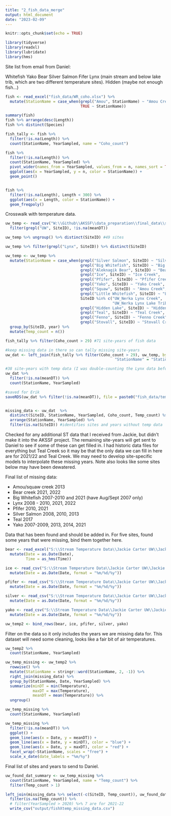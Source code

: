 ```yaml
---
title: "2_fish_data_merge"
output: html_document
date: "2023-02-09"
---
```


```r
knitr::opts_chunk$set(echo = TRUE)

library(tidyverse)
library(readxl)
library(lubridate)
library(hms)
```


Site list from email from Daniel:

Whitefish
Yako
Bear
Silver Salmon
Fifer
Lynx (main stream and below lake trib, which are two different temperature sites).
Hidden (maybe not enough fish...)


```r
fish <- read_excel("fish_data/WR_coho.xlsx") %>% 
  mutate(StationName = case_when(grepl("Amou", StationName) ~ "Amou Creek",
                                 TRUE ~ StationName))

summary(fish)
fish %>% arrange(desc(Length))
fish %>% distinct(Species)

fish_tally <- fish %>% 
  filter(!is.na(Length)) %>% 
  count(StationName, YearSampled, name = "Coho_count")

fish %>% 
  filter(!is.na(Length)) %>% 
  count(StationName, YearSampled) %>%
  pivot_wider(names_from = YearSampled, values_from = n, names_sort = TRUE)
  ggplot(aes(x = YearSampled, y = n, color = StationName)) +
  geom_point()


fish %>% 
  filter(!is.na(Length), Length < 300) %>% 
  ggplot(aes(x = Length, color = StationName)) +
  geom_freqpoly()
```


Crosswalk with temperature data.

```r

uw_temp <- read_csv("W:\\Github\\AKSSF\\data_preparation\\final_data\\summer_data_wair_dayl2022-03-17.csv") %>% 
  filter(grepl("UW", SiteID), !is.na(meanDT))

uw_temp %>% ungroup() %>% distinct(SiteID) #49 sites

uw_temp %>% filter(grepl("Lynx", SiteID)) %>% distinct(SiteID)

uw_temp <- uw_temp %>% 
  mutate(StationName = case_when(grepl("Silver Salmon", SiteID) ~ "Silver Salmon Creek",
                                 grepl("Big Whitefish", SiteID) ~ "Big Whitefish Creek",
                                 grepl("Aleknagik Bear", SiteID) ~ "Bear Creek", #1:1 for Bear creek
                                 grepl("Ice", SiteID) ~ "Ice Creek",
                                 grepl("Pfifer", SiteID) ~ "Pfifer Creek",
                                 grepl("Yako", SiteID) ~ "Yako Creek",
                                 grepl("Squaw", SiteID) ~ "Amou Creek",
                                 grepl("Little Whitefish", SiteID) ~ "Little Whitefish Creek",
                                 SiteID %in% c("UW_Nerka Lynx Creek", 
                                               "UW_Nerka Lynx Lake Tributary") ~ "Lynx Creek", #2:1 sites that can be matched to Lynx fish data
                                 grepl("Hidden Lake", SiteID) ~ "Hidden Lake Creek",
                                 grepl("Teal", SiteID) ~ "Teal Creek",
                                 grepl("Fenno", SiteID) ~ "Fenno Creek",
                                 grepl("Stovall", SiteID) ~ "Stovall Creek")) %>% 
  group_by(SiteID, year) %>% 
  mutate(Temp_count = n())

fish_tally %>% filter(Coho_count > 29) #71 site-years of fish data

#keep missing data in there so can tally missing site-years
uw_dat <- left_join(fish_tally %>% filter(Coho_count > 29), uw_temp, by = c("YearSampled" = "year", 
                                                "StationName" = "StationName")) 

#38 site-years with temp data (I was double-counting the Lynx data before)
uw_dat %>% 
  filter(!is.na(meanDT)) %>% 
  count(StationName, YearSampled) 

#saved for Erik
saveRDS(uw_dat %>% filter(!is.na(meanDT)), file = paste0("fish_data/temp_data_", Sys.Date(), ".rds"))


missing_data <- uw_dat  %>% 
  distinct(SiteID, StationName, YearSampled, Coho_count, Temp_count) %>% 
  arrange(StationName, YearSampled) %>% 
  filter(is.na(SiteID)) #identifies sites and years without temp data


```

Checked for any additional ST data that I received from Jackie, but didn't make it into the AKSSF project. 
The remaining site-years will get sent to Daniel to see if some of these can get filled in. I had historic data files for everything but Teal Creek so it may be that the only data we can fill in here are for 2021/22 and Teal Creek. We may need to develop site-specific models to interpolate these missing years. Note also looks like some sites below may have been dewatered.

Final list of missing data:

- Amou/squaw creek 2013
- Bear creek 2021, 2022
- Big Whitefish 2007-2010 and 2021 (have Aug/Sept 2007 only)
- Lynx 2008 - 2010, 2021, 2022
- Pfifer 2010, 2021
- Silver Salmon 2008, 2010, 2013
- Teal 2017
- Yako 2007-2009, 2013, 2014, 2021


Data that has been found and should be added in. For five sites, found some years that were missing, bind them together here.

```r

bear <- read_excel("S:\\Stream Temperature Data\\Jackie Carter UW\\Jackie Carter - 2020 data request\\froRSS_AleknagikBearTemps_2008-2017.xlsx") %>%
  mutate(Date = as.Date(Date),
         Time = as_hms(Time))

ice <- read_csv("S:\\Stream Temperature Data\\Jackie Carter UW\\Jackie Carter - 2017 data request\\UW_FRI_WR_Ice_temps.csv") %>% 
  mutate(Date = as.Date(Date, format = "%m/%d/%y"))

pfifer <- read_csv("S:\\Stream Temperature Data\\Jackie Carter UW\\Jackie Carter - 2017 data request\\UW_FRI_WR_PfiferTemps.csv") %>% 
  mutate(Date = as.Date(Date, format = "%m/%d/%y"))

silver <- read_csv("S:\\Stream Temperature Data\\Jackie Carter UW\\Jackie Carter - 2017 data request\\UW_FRI_WR_SilverSalmon_Temps.csv") %>% 
  mutate(Date = as.Date(Date, format = "%m/%d/%y"))

yako <- read_csv("S:\\Stream Temperature Data\\Jackie Carter UW\\Jackie Carter - 2017 data request\\UW-FRI_YakoTemps.csv") %>% 
  mutate(Date = as.Date(Date, format = "%m/%d/%y"))

uw_temp2 <- bind_rows(bear, ice, pfifer, silver, yako)
```

Filter on the data so it only includes the years we are missing data for. This dataset will need some cleaning, looks like a fair bit of air temperatures.

```r

uw_temp2 %>% 
  count(StationName, YearSampled)

uw_temp_missing <- uw_temp2 %>% 
  rowwise() %>% 
  mutate(StationName = stringr::word(StationName, 2, -1)) %>% 
  right_join(missing_data) %>% 
  group_by(StationName, Date, YearSampled) %>% 
  summarize(minDT = min(Temperature),
            maxDT = max(Temperature),
            meanDT = mean(Temperature)) %>% 
  ungroup()

uw_temp_missing %>% 
  count(StationName, YearSampled)

uw_temp_missing %>% 
  filter(!is.na(meanDT)) %>%
  ggplot() +
  geom_line(aes(x = Date, y = meanDT)) +
  geom_line(aes(x = Date, y = minDT), color = "blue") +
  geom_line(aes(x = Date, y = maxDT), color = "red") +
  facet_wrap(~StationName, scales = "free") +
  scale_x_date(date_labels = "%m/%y")

```

Final list of sites and years to send to Daniel.

```r

uw_found_dat_summary <- uw_temp_missing %>% 
  count(StationName, YearSampled, name = "Temp_count") %>% 
  filter(Temp_count > 1)

left_join(missing_data %>% select(-c(SiteID, Temp_count)), uw_found_dat_summary) %>% 
  filter(is.na(Temp_count)) %>% 
  # filter(YearSampled > 2020) %>% 7 are for 2021-22
  write_csv("output/fishXtemp_missing_data.csv")
```

